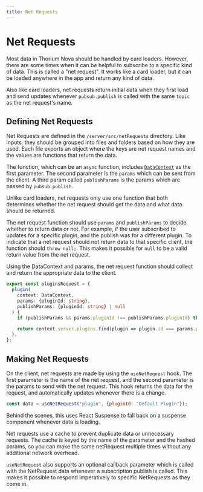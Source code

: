 ```yaml
---
title: Net Requests
---
```


# Net Requests

Most data in Thorium Nova should be handled by card loaders. However, there are
some times when it can be helpful to subscribe to a specific kind of data. This
is called a "net request". It works like a card loader, but it can be loaded
anywhere in the app and return any kind of data.

Also like card loaders, net requests return initial data when they first load
and send updates whenever `pubsub.publish` is called with the same `topic` as
the net request's name.

## Defining Net Requests

Net Requests are defined in the `/server/src/netRequests` directory. Like
inputs, they should be grouped into files and folders based on how they are
used. Each file exports an object where the keys are net request names and the
values are functions that return the data.

The function, which can be an `async` function, includes
[`DataContext`](/docs/development/datacontext) as the first parameter. The
second parameter is the `params` which can be sent from the client. A third
param called `publishParams` is the params which are passed by `pubsub.publish`.

Unlike card loaders, net requests only use one function that both determines
whether the net request should get the data and what data should be returned.

The net request function should use `params` and `publishParams` to decide
whether to return data or not. For example, if the user subscribed to updates
for a specific plugin, and the publish was for a different plugin. To indicate
that a net request should not return data to that specific client, the function
should `throw null;`. This makes it possible for `null` to be a valid return
value from the net request.

Using the DataContext and params, the net request function should collect and
return the appropriate data to the client.

```ts
export const pluginsRequest = {
  plugin(
    context: DataContext,
    params: {pluginId: string},
    publishParams: {pluginId: string} | null
  ) {
    if (publishParams && params.pluginId !== publishParams.pluginId) throw null;

    return context.server.plugins.find(plugin => plugin.id === params.pluginId);
  },
};
```

## Making Net Requests

On the client, net requests are made by using the `useNetRequest` hook. The
first parameter is the name of the net request, and the second parameter is the
params to send with the net request. This hook returns the data for the request,
and automatically updates whenever there is a change.

```js
const data = useNetRequest("plugin", {pluginId: "Default Plugin"});
```

Behind the scenes, this uses React Suspense to fall back on a suspense component
whenever data is loading.

Net requests use a cache to prevent duplicate data or unnecessary requests. The
cache is keyed by the name of the parameter and the hashed params, so you can
make the same netRequest multiple times without any additional network overhead.

`useNetRequest` also supports an optional callback parameter which is called
with the NetRequest data whenever a subscription publish is called. This makes
it possible to respond imperatively to specific NetRequests as they come in.
